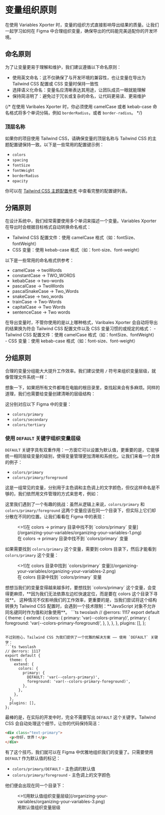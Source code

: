 
# 变量组织原则
在使用 Variables Xporter 时，变量的组织方式直接影响导出结果的质量。让我们一起学习如何在 Figma 中合理组织变量，确保导出的代码能完美适配你的开发环境。

## 命名原则

为了让变量更易于理解和维护，我们建议遵循以下命名原则：

- 使用英文命名：这不仅确保了与开发环境的兼容性，也让变量在导出为 Tailwind CSS 配置或 CSS 变量时保持一致性
- 选择语义化命名：变量名应清晰表达其用途，让团队成员一眼就能理解
- 保持简洁明了：避免过于冗长或复杂的命名，让代码更易读、更易维护

{/* <Callout type="info" emoji="ℹ️">
  在使用 Varibales Xporter 时，你必须使用 camelCase 或者 kebab-case 命名格式将多个单词分隔，例如 `borderRadius`，或者 `border-radius`。
</Callout> */}

### 顶层名称
如果你的项目使用 Tailwind CSS，请确保变量的顶层名称与 Tailwind CSS 的主题配置键保持一致。以下是一些常用的配置键示例：

- `colors`
- `spacing`
- `fontSize`
- `fontWeight`
- `borderRadius`
- `opacity`

你可以在 [Tailwind CSS 主题配置参考](https://tailwindcss.com/docs/theme#configuration-reference) 中查看完整的配置键列表。


## 分隔原则
在设计系统中，我们经常需要使用多个单词来描述一个变量。Variables Xporter 在导出时会根据目标格式自动转换命名格式：

- Tailwind CSS 配置文件：使用 camelCase 格式（如：fontSize、fontWeight）
- CSS 变量：使用 kebab-case 格式（如：font-size、font-weight）

以下是一些常用的命名格式供参考：
- camelCase -> twoWords
- constantCase -> TWO_WORDS
- kebabCase -> two-words
- pascalCase -> TwoWords
- pascalSnakeCase -> Two_Words
- snakeCase -> two_words
- trainCase -> Two-Words
- capitalCase -> Two Words
- sentenceCase -> Two words

<Callout type="info" emoji="ℹ️">
  在导出变量时，不管你使用的是以上哪种格式，Varibales Xporter 会自动将导出的结果换为符合 Tailwind CSS 配置文件以及 CSS 变量习惯的或规定的格式：
  - Tailwind CSS 配置文件：使用 camelCase 格式（如：fontSize、fontWeight）
  - CSS 变量：使用 kebab-case 格式（如：font-size、font-weight）
</Callout>


## 分组原则
合理的变量分组能大大提升工作效率。我们建议使用 `/` 符号来组织变量层级，就像管理文件系统一样：

想象一下，如果把所有文件都堆在电脑的根目录里，查找起来会有多麻烦。同样的道理，我们也需要给变量创建清晰的层级结构：

<FileTree>
  <FileTree.Folder name="colors" defaultOpen>
    <FileTree.File name="primary" />
    <FileTree.File name="secondary" />
    <FileTree.File name="tertiary" />
    <FileTree.File name="..." />
  </FileTree.Folder>
</FileTree>

这分别对应以下 Figma 中的变量：

- `colors/primary`
- `colors/secondary`
- `colors/tertiary`

### 使用 `DEFAULT` 关键字组织变量层级
`DEFAULT` 关键字具有双重作用：一方面它可以设置为默认值，更重要的是，它能够统一相同层级变量的级别，使得变量管理更加清晰和系统化。让我们来看一个具体的例子：

- `colors/primary`
- `colors/primary/foreground`

这是一组常见的变量，分别用于主色调和主色调上的文字颜色，但仅这样命名是不够的，我们依然用文件管理的方式来思考，例如：

<FileTree>
  <FileTree.Folder name="colors" defaultOpen>
    <FileTree.File name="primary" />
    <FileTree.Folder name="primary" defaultOpen>
      <FileTree.File name="foreground" />
    </FileTree.Folder>
  </FileTree.Folder>
</FileTree>

这里我们遇到了一个有趣的挑战：虽然从逻辑上来说，`colors/primary` 和 `colors/primary/foreground` 这两个变量应该在同一个目录下，但实际上它们却分散在不同的位置。让我们看看在 Figma 中的表现：

<figure className="mt-6">
  <>![在 colors -> primary 目录中找不到 `colors/primary` 变量](/organizing-your-variables/organizing-your-variables-1.png)</>
  <figcaption>
    在 colors -> primary 目录中找不到 `colors/primary` 变量
  </figcaption>
</figure>

如果需要找到 `colors/primary` 这个变量，需要到 colors 目录下，然后才能看到 `colors/primary` 这个变量：

<figure className="mt-6">
  <>![在 colors 目录中找到 `colors/primary` 变量](/organizing-your-variables/organizing-your-variables-2.png)</>
  <figcaption>
    在 colors 目录中找到 `colors/primary` 变量
  </figcaption>
</figure>
想想当我们的变量变得越来越多时，要想找到 `colors/primary` 这个变量，会变得更麻烦，**因为我们无法依靠左边栏快速定位，而是要在 colors 这个目录下寻找**。
这种情况不仅影响我们的工作效率，更重要的是，当我们尝试将这个结构转换为 Tailwind CSS 配置时，会遇到一个技术限制：**JavaScript 对象不允许同名键同时作为值和对象使用**。
```ts twoslash
// @errors: 1117
export default {
  theme: {
    extend: {
      colors: {
        primary: 'var(--colors-primary)', 
        primary: {
          foreground: 'var(--colors-primary-foreground)',
        },
      },
    },
  },
  plugins: [],
};

```

不过别担心，Tailwind CSS 为我们提供了一个优雅的解决方案 —— 使用 `DEFAULT` 关键字：
```ts twoslash
// @errors: 1117
export default {
  theme: {
    extend: {
      colors: {
        primary: {
          DEFAULT: 'var(--colors-primary)',
          foreground: 'var(--colors-primary-foreground)',
        },
      },
    },
  },
  plugins: [],
};
```
最棒的是，在实际的开发中时，完全不需要写出 `DEFAULT` 这个关键字。Tailwind CSS 会自动处理这个细节，让你的代码保持简洁：

```html
<div class="text-primary">
  <p>你好，世界！</p>
</div>
```

有了这个技巧，我们就可以在 Figma 中优雅地组织我们的变量了。只需要使用 `DEFAULT` 作为默认值的标记：

- `colors/primary/DEFAULT` - 主色调的默认值
- `colors/primary/foreground` - 主色调上的文字颜色

他们便会出现在同一个目录下：

<figure className="mt-6">
  <>![用默认值组织变量层级](/organizing-your-variables/organizing-your-variables-3.png)</>
  <figcaption>
    用默认值组织变量层级
  </figcaption>
</figure>
